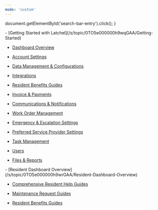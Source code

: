 ```yaml
---
mode: 'custom'
---
```


  document.getElementById('search-bar-entry').click();
}

<div style={{ marginTop:"2rem",marginBottom:"8rem",maxWidth:"70rem",marginLeft:"auto",marginRight:"auto",paddingLeft:"1.25rem",paddingRight:"1.25rem" }}>
<CardGroup cols={3}>
  <Card title="Property Manager Help Categories" icon="house-building" iconType="duotone" href="/s/topic/0TO5e000000h9wqGAA/property-manager-guides">
  - [Getting Started with Latchel](/s/topic/0TO5e000000h9wqGAA/Getting-Started)
    
  - [Dashboard Overview](/s/topic/0TO5e000000h9wqGAA/Dashboard-2-0)
    
  - [Account Settings](/s/topic/0TO5e000000h9wqGAA/Account-Settings-Overview)
    
  - [Data Management & Configurations](/s/topic/0TO5e000000h9wqGAA/Data-Management-Configurations)
    
  - [Integrations](/s/topic/0TO5e000000h9wqGAA/Comprehensive-Integration-Guides)
    
  - [Resident Benefits Guides](/s/topic/0TO5e000000h9wqGAA/Resident-Benefits-Guides)
    
  - [Invoice & Payments](/s/topic/0TO5e000000h9wqGAA/Invoice-and-Payments)
    
  - [Communications & Notifications](/s/topic/0TO5e000000h9wqGAA/Communications-and-Notifications)
    
  - [Work Order Management](/s/topic/0TO5e000000h9wqGAA/Work-Order-Management)
    
  - [Emergency & Escalation Settings](/s/topic/0TO5e000000h9wqGAA/Emergency-and-Escalation-Settings)
    
  - [Preferred Service Provider Settings](/s/topic/0TO5e000000h9wqGAA/Preferred-Service-Provider-Settings)
    
  - [Task Management](/s/topic/0TO5e000000h9wqGAA/Task-Management)
    
  - [Users](/s/topic/0TO5e000000h9wqGAA/Users)
    
  - [Files & Reports](/s/topic/0TO5e000000h9wqGAA/Files-and-Reports)
  </Card>

  <Card title="Resident Help Categories" icon="hand-holding-heart" iconType="duotone" href="/s/topic/0TO5e000000h9wrGAA/resident-help-guides">
  - [Resident Dashboard Overview](/s/topic/0TO5e000000h9wrGAA/Resident-Dashboard-Overview)
    
  - [Comprehensive Resident Help Guides](/s/topic/0TO5e000000h9wrGAA/Comprehensive-Resident-Help-Guides)
    
  - [Maintenance Request Guides](/s/topic/0TO5e000000h9wrGAA/Maintenance-Request-Guides-Overview)
    
  - [Resident Benefits Guides](/s/topic/0TO5e000000h9wrGAA/Resident-Benefits-Guides-Overview)
  </Card>

  <Card title="Service Provider Articles" icon="screwdriver-wrench" iconType="duotone" href="/s/topic/0TO5e000000h9wpGAA/service-provider-help-guides">
  
  </Card>
</CardGroup>
</div>